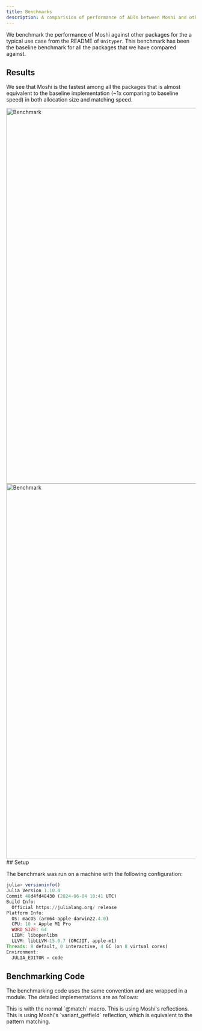 ```yaml
---
title: Benchmarks
description: A comparision of performance of ADTs between Moshi and other packages
---
```



We benchmark the performance of Moshi against other packages for the a typical use case
from the README of `Unityper`. This benchmark has been the baseline benchmark for all
the packages that we have compared against.


## Results

We see that Moshi is the fastest among all the packages that is almost equivalent to
the baseline implementation (~1x comparing to baseline speed) in both allocation size and
matching speed.

<Tabs>
<TabItem label="1.10">

<Image src="/Moshi.jl/benchmark.svg" width="800" height="1000" alt="Benchmark" />

</TabItem>
<TabItem label="1.11">
<Image src="/Moshi.jl/v1.11/benchmark.svg" width="800" height="1000" alt="Benchmark" />
</TabItem>
</Tabs>
## Setup

The benchmark was run on a machine with the following configuration:

```julia
julia> versioninfo()
Julia Version 1.10.4
Commit 48d4fd48430 (2024-06-04 10:41 UTC)
Build Info:
  Official https://julialang.org/ release
Platform Info:
  OS: macOS (arm64-apple-darwin22.4.0)
  CPU: 10 × Apple M1 Pro
  WORD_SIZE: 64
  LIBM: libopenlibm
  LLVM: libLLVM-15.0.7 (ORCJIT, apple-m1)
Threads: 8 default, 0 interactive, 4 GC (on 8 virtual cores)
Environment:
  JULIA_EDITOR = code
```

## Benchmarking Code

The benchmarking code uses the same convention and are wrapped in
a module. The detailed implementations are as follows:

<Tabs>
<TabItem label="match">
This is with the normal `@match` macro.
<RawCode path="../benchmark/moshi_match.jl" lang="julia"/>
</TabItem>
<TabItem label="reflection">
This is using Moshi's reflections.

<RawCode path="../benchmark/moshi.jl" lang="julia"/>

</TabItem>
<TabItem label="hacky">
This is using Moshi's `variant_getfield` reflection, which is equivalent to the pattern matching.

<RawCode path="../benchmark/moshi_hacky.jl" lang="julia"/>

</TabItem>
<TabItem label="Expronicon">

<RawCode path="../benchmark/expronicon.jl" lang="julia"/>

</TabItem>
<TabItem label="SumTypes">

<RawCode path="../benchmark/sumtypes.jl" lang="julia"/>

</TabItem>

<TabItem label="DynamicSumTypes">
<RawCode path="../benchmark/dsumtypes.jl" lang="julia"/>
</TabItem>

<TabItem label="Unityper">
<RawCode path="../benchmark/unityper.jl" lang="julia"/>
</TabItem>
</Tabs>